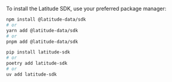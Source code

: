 To install the Latitude SDK, use your preferred package manager:

<CodeGroup>

```bash Javascript
npm install @latitude-data/sdk
# or
yarn add @latitude-data/sdk
# or
pnpm add @latitude-data/sdk
```

```bash Python
pip install latitude-sdk
# or
poetry add latitude-sdk
# or
uv add latitude-sdk
```

</CodeGroup>
